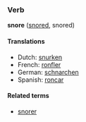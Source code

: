 ===Verb===
'''snore''' ([[snored]], snored)

====Translations====
*Dutch: [[snurken]]
*French: [[ronfler]]
*German: [[schnarchen]]
*Spanish: [[roncar]]

====Related terms====
*[[snorer]]